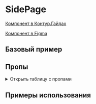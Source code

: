 
<Meta of={SidePageStories} />

# SidePage

[Компонент в Контур.Гайдах](https://guides.kontur.ru/components/popup-elements/sidepage/)

[Компонент в Figma](https://www.figma.com/file/87ScqxPzJpF9DcVBNYWOjM/%E2%9A%A1-Kontur-UI-Modern-Layout?node-id=230%3A11142)

<Description />

## Базовый пример

<Primary />

## Пропы

<details>
  <summary>Открыть таблицу с пропами</summary>
  <Controls />
</details>

## Примеры использования

<Stories title="" includePrimary={false} />
